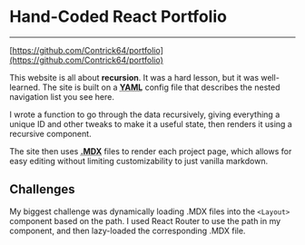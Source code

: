 # Hand-Coded React Portfolio
---

[https://github.com/Contrick64/portfolio](https://github.com/Contrick64/portfolio)


This website is all about **recursion**. It was a hard lesson, but it was
well-learned. The site is built on a **<abbr title="YAML Ain't Markup Language">
YAML</abbr>** config file that describes the nested navigation list you see here.

I wrote a function to go through the data recursively, giving everything
a unique ID and other tweaks to make it a useful state, then renders it
using a recursive component.

The site then uses **<abbr title="Markdown with JSX">.MDX</abbr>** files to
render each project page, which allows for easy editing without limiting
customizability to just vanilla markdown.

## Challenges

My biggest challenge was dynamically loading .MDX files into the
```<Layout>``` component based on the path. I used React Router to use the
path in my component, and then lazy-loaded the corresponding .MDX file.
